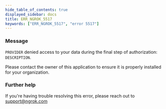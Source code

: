 ```yaml
---
hide_table_of_contents: true
displayed_sidebar: docs
title: ERR_NGROK_5517
keywords: ["ERR_NGROK_5517", "error 5517"]
---
```


### Message

`PROVIDER` denied access to your data during the final step of authorization: `DESCRIPTION`.

Please contact the owner of this application to ensure it is properly installed for your organization.

### Further help

If you're having trouble resolving this error, please reach out to [support@ngrok.com](mailto:support@ngrok.com?subject=Help%20with%20ERR_NGROK_5517)
